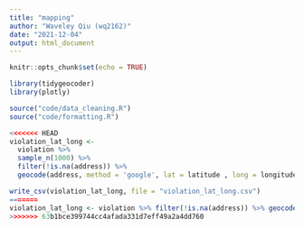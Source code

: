```yaml
---
title: "mapping"
author: "Waveley Qiu (wq2162)"
date: "2021-12-04"
output: html_document
---
```


```r
knitr::opts_chunk$set(echo = TRUE)

library(tidygeocoder)
library(plotly)

source("code/data_cleaning.R")
source("code/formatting.R")
```


```r
<<<<<<< HEAD
violation_lat_long <- 
  violation %>% 
  sample_n(1000) %>% 
  filter(!is.na(address)) %>% 
  geocode(address, method = 'google', lat = latitude , long = longitude, limit = 1)

write_csv(violation_lat_long, file = "violation_lat_long.csv")
=======
violation_lat_long <- violation %>% filter(!is.na(address)) %>% geocode(address,  method = 'google', lat = latitude , long = longitude, limit = 1)
>>>>>>> 63b1bce399744cc4afada331d7eff49a2a4dd760
```































